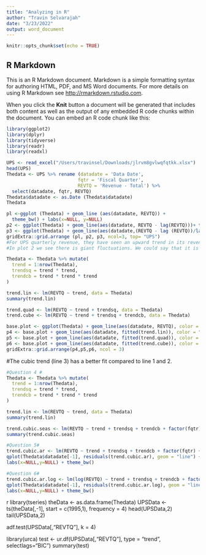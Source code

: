 ```yaml
---
title: "Analyzing in R"
author: "Travin Selvarajah"
date: "3/23/2022"
output: word_document
---
```


```r
knitr::opts_chunk$set(echo = TRUE)
```

## R Markdown

This is an R Markdown document. Markdown is a simple formatting syntax for authoring HTML, PDF, and MS Word documents. For more details on using R Markdown see <http://rmarkdown.rstudio.com>.

When you click the **Knit** button a document will be generated that includes both content as well as the output of any embedded R code chunks within the document. You can embed an R code chunk like this:

```r
library(ggplot2)
library(dplyr)
library(tidyverse)
library(readr)
library(readxl)
```

```r
UPS <- read_excel("/Users/travinsel/Downloads/jlrvm8gvlwqfqtkk.xlsx")
head(UPS)
Thedata <- UPS %>% rename (datadate = 'Data Date',
                          fqtr = 'Fiscal Quarter',
                          REVTQ = 'Revenue - Total') %>%
  select(datadate, fqtr, REVTQ)
Thedata$datadate <- as.Date (Thedata$datadate)
Thedata
```

```r
pl <-ggplot (Thedata) + geom_line (aes(datadate, REVTQ)) + 
  theme_bw() + labs(x=NULL, y=NULL)
p2 <- ggplot(Thedata) + geom_line(aes(datadate, REVTQ - lag(REVTQ)))+ theme_bw() + labs(x=NULL, y=NULL)
p3 <- ggplot(Thedata) + geom_line(aes(datadate,(REVTQ - lag (REVTQ))/lag(REVTQ))) + theme_bw() + labs (X=NULL, y=NULL)
gridExtra::grid.arrange (pl, p2, p3, ncol=3, top= "UPS")
#For UPS quarterly revenue, they have seen an upward trend in its revenue. In 2020, we see it nearly become vertical, I assume its due to COVID. 
#In plot 2 we see there is giant fluctuations. We could say that it is very difficult to predict its revenue based on past data.

```

```r
Thedata <- Thedata %>% mutate(
  trend = 1:nrow(Thedata),
  trendsq = trend * trend,
  trendcb = trend * trend * trend
)

trend.lin <- lm(REVTQ ~ trend, data = Thedata)
summary(trend.lin)

trend.quad <- lm(REVTQ ~ trend + trendsq, data = Thedata)
trend.cube <- lm(REVTQ ~ trend + trendsq + trendcb, data = Thedata)

base.plot <- ggplot(Thedata) + geom_line(aes(datadate, REVTQ), color = "gray", size = 0.8) + theme_classic() + labs( x = NULL, y = NULL)
p4 <- base.plot + geom_line(aes(datadate, fitted(trend.lin)), color = "red")
p5 <- base.plot + geom_line(aes(datadate, fitted(trend.quad)), color = "blue")
p6 <- base.plot + geom_line(aes(datadate, fitted(trend.cube)), color = "green")
gridExtra::grid.arrange(p4,p5,p6, ncol = 3)
```
#The cubic trend (line 3) has a better fit compared to line 1 and 2. 


```r
#Question 4 #
Thedata <- Thedata %>% mutate(
  trend = 1:nrow(Thedata),
  trendsq = trend * trend,
  trendcb = trend * trend * trend
)

trend.lin <- lm(REVTQ ~ trend, data = Thedata)
summary(trend.lin)

trend.cubic.seas <- lm(REVTQ ~ trend + trendsq + trendcb + factor(fqtr), data= Thedata)
summary(trend.cubic.seas)

#Question 5#
trend.cubic.ar <- lm(REVTQ ~ trend + trendsq + trendcb + factor(fqtr) + lag(REVTQ), data = Thedata)
qplot(Thedata$datadate[-1], residuals(trend.cubic.ar), geom = "line") +
labs(x=NULL,y=NULL) + theme_bw()

#Question 6#
trend.cubic.ar.log <- lm(log(REVTQ) ~ trend + trendsq + trendcb + factor(fqtr) + lag(REVTQ), data = Thedata)
qplot(Thedata$datadate[-1], residuals(trend.cubic.ar.log), geom = "line") +
labs(x=NULL,y=NULL) + theme_bw()

```
```
```r
library(tseries)
theData <- as.data.frame(Thedata)
UPSData <- ts(theData[,-1], start = c(1995,1), frequency = 4)
head(UPSData,2)
tail(UPSData,2)

adf.test(UPSData[,"REVTQ"], k = 4)

library(urca)
test <- ur.df(UPSData[,"REVTQ"], type = "trend", selectlags="BIC")
summary(test)
